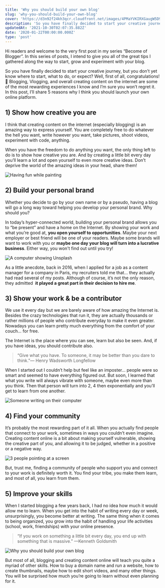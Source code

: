 ```yaml
---
title: 'Why you should build your own blog'
slug: 'why-you-should-build-your-own-blog'
cover: 'https://d3n92f24kh3qcr.cloudfront.net/images/4PMaYVKIRXGaugW5D9Ge.jpg'
description: 'So you have finally decided to start your creative journey, but you don’t yet know where to start, what to do or expect? Well, first of all, congratulations!'
updatedAt: '2021-10-30T02:07:35.882Z'
date: '2020-01-22T00:00:00.000Z'
type: 'post'
---
```


Hi readers and welcome to the very first post in my series “Become of Blogger”. In this series of posts, I intend to give you all of the great tips I gathered along the way to start, grow and experiment with your blog.

So you have finally decided to start your creative journey, but you don’t yet know where to start, what to do, or expect? Well, first of all, congratulations! 🥳 Blogging, Vlogging, and overall creating content on the internet are some of the most rewarding experiences I know and I’m sure you won’t regret it. In this post, I’ll share 5 reasons why I think you should launch your own online platform.

## 1) Show how creative you are

I think that creating content on the internet (especially blogging) is an amazing way to express yourself. You are completely free to do whatever the hell you want, write however you want, take pictures, shoot videos, experiment with code, anything.

When you have the freedom to do anything you want, the only thing left to do is to show how creative you are. And by creating a little bit every day you’ll learn a lot and open yourself to even more creative ideas. Don’t deprive the world of the amazing ideas in your head, share them!

![Having fun while painting](https://d3n92f24kh3qcr.cloudfront.net/images/Jn6WfJjPRQmquFvTNgKZ.jpg)

## 2) Build your personal brand

Whether you decide to go by your own name or by a pseudo, having a blog will go a long way toward helping you develop your personal brand. Why should you?

In today’s hyper-connected world, building your personal brand allows you to “be present” and have a home on the Internet. By showing your work and what you’re good at, **you open yourself to opportunities**. Maybe your next employer or best friend will be one of your readers. Maybe some brands will want to work with you or **maybe one day your blog will turn into a lucrative business**. Either way, you won't find out until you try!

![A computer showing Unsplash](https://d3n92f24kh3qcr.cloudfront.net/images/09Y8OgBaT2yFwyzFtGMi.jpg)

As a little anecdote, back in 2016, when I applied for a job as a content manager for a company in Paris, my recruiters told me that... they actually had read several of my posts. Although of course, it’s not the only reason, they admitted  **it played a great part in their decision to hire me**.

## 3) Show your work & be a contributor

We use it every day but we are barely aware of how amazing the Internet is. Besides the crazy technologies that run it, they are actually thousands or rather millions of people who contribute everyday to make it even greater. Nowadays you can learn pretty much everything from the comfort of your couch... for free.

The Internet is the place where you can see, learn but also be seen. And, if you have ideas, you should contribute also.

> “Give what you have. To someone, it may be better than you dare to think.”— Henry Wadsworth Longfellow

When I started out I couldn’t help but feel like an imposter... people were so smart and seemed to have everything figured out. But soon, I learned that what you write will always vibrate with someone, maybe even more than you think. Then that person will turn into 2, 4 then exponentially and you’ll get to learn from one another.

![Someone writing on their computer](https://d3n92f24kh3qcr.cloudfront.net/images/ckvd5q1q80wlj0b805yhafrd5.jpg)

## 4) Find your community

It’s probably the most rewarding part of it all. When you actually find people that connect to your work, sometimes in ways you couldn’t even imagine. Creating content online is a bit about making yourself vulnerable, showing the creative part of you, and allowing it to be judged, whether in a positive or a negative way.

![3 people pointing at a screen](https://d3n92f24kh3qcr.cloudfront.net/images/ke9fMh8TeJBBAtAEclAw.jpg)

But, trust me, finding a community of people who support you and connect to your work is definitely worth it. You find your tribe, you make them learn, and most of all, you learn from them.

## 5) Improve your skills

When I started blogging a few years back, I had no idea how much it would allow me to learn. When you get into the habit of writing every day or week, unsurprisingly, you become better at writing. The same thing when it comes to being organized, you grow into the habit of handling your life activities (school, work, friendships) with your online presence.

> “If you work on something a little bit every day, you end up with something that is massive.” —Kenneth Goldsmith

![Why you should build your own blog](https://d3n92f24kh3qcr.cloudfront.net/images/iPzwl0UJQJC2aG9ODL1a.jpg)

But most of all, blogging and creating content online will teach you quite a myriad of other skills. How to buy a domain name and run a website, how to create thumbnails, maybe how to edit short videos, and many other things. You will be surprised how much you’re going to learn without even planning for it.
